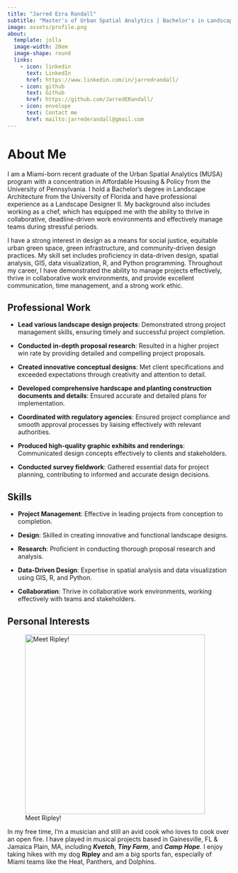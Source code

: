 ```yaml
---
title: "Jarred Ezra Randall"
subtitle: "Master's of Urban Spatial Analytics | Bachelor's in Landscape Architecture | Landscape Designer II"
image: assets/profile.png
about:
  template: jolla
  image-width: 20em
  image-shape: round
  links:
    - icon: linkedin
      text: LinkedIn
      href: https://www.linkedin.com/in/jarredrandall/
    - icon: github
      text: Github
      href: https://github.com/JarredERandall/
    - icon: envelope
      text: Contact me
      href: mailto:jarrederandall@gmail.com
---
```


# About Me

I am a Miami-born recent graduate of the Urban Spatial Analytics (MUSA) program with a concentration in Affordable Housing & Policy from the University of Pennsylvania. I hold a Bachelor's degree in Landscape Architecture from the University of Florida and have professional experience as a Landscape Designer II. My background also includes working as a chef, which has equipped me with the ability to thrive in collaborative, deadline-driven work environments and effectively manage teams during stressful periods.

I have a strong interest in design as a means for social justice, equitable urban green space, green infrastructure, and community-driven design practices. My skill set includes proficiency in data-driven design, spatial analysis, GIS, data visualization, R, and Python programming. Throughout my career, I have demonstrated the ability to manage projects effectively, thrive in collaborative work environments, and provide excellent communication, time management, and a strong work ethic.

## Professional Work

-   **Lead various landscape design projects**: Demonstrated strong project management skills, ensuring timely and successful project completion.

-   **Conducted in-depth proposal research**: Resulted in a higher project win rate by providing detailed and compelling project proposals.

-   **Created innovative conceptual designs**: Met client specifications and exceeded expectations through creativity and attention to detail.

-   **Developed comprehensive hardscape and planting construction documents and details**: Ensured accurate and detailed plans for implementation.

-   **Coordinated with regulatory agencies**: Ensured project compliance and smooth approval processes by liaising effectively with relevant authorities.

-   **Produced high-quality graphic exhibits and renderings**: Communicated design concepts effectively to clients and stakeholders.

-   **Conducted survey fieldwork**: Gathered essential data for project planning, contributing to informed and accurate design decisions.

## Skills

-   **Project Management**: Effective in leading projects from conception to completion.

-   **Design**: Skilled in creating innovative and functional landscape designs.

-   **Research**: Proficient in conducting thorough proposal research and analysis.

-   **Data-Driven Design**: Expertise in spatial analysis and data visualization using GIS, R, and Python.

-   **Collaboration**: Thrive in collaborative work environments, working effectively with teams and stakeholders.

## Personal Interests

![Meet Ripley!](assets/ripley.png){width="406"}

In my free time, I'm a musician and still an avid cook who loves to cook over an open fire. I have played in musical projects based in Gainesville, FL & Jamaica Plain, MA, including ***Kvetch***, ***Tiny Farm***, and ***Camp Hope***. I enjoy taking hikes with my dog **Ripley** and am a big sports fan, especially of Miami teams like the Heat, Panthers, and Dolphins.
